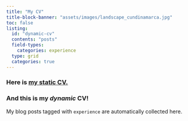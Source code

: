 ```yaml
---
title: "My CV"
title-block-banner: "assets/images/landscape_cundinamarca.jpg"
toc: false
listing:
  id: "dynamic-cv"
  contents: "posts"
  field-types: 
    categories: experience
  type: grid
  categories: true
---
```


<style>
#title-block-header {
  margin-block-end: 1rem;
  position: relative;
  margin-top: 3px;
  height: 280px;
}

.quarto-title-banner {
  margin-block-end: 1rem;
  position: relative;
  margin-top: -30px;
  height: 150%;
}
</style>

### Here is [my static CV.](/assets/files/CV_2024.pdf)

### And this is my *dynamic* CV!

My blog posts tagged with `experience` are automatically collected here.

:::{@dynamic-cv}
:::
